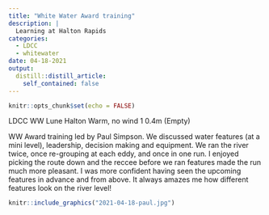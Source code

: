 ```yaml
---
title: "White Water Award training"
description: |
  Learning at Halton Rapids
categories:
  - LDCC
  - whitewater
date: 04-18-2021
output:
  distill::distill_article:
    self_contained: false
---
```


```r
knitr::opts_chunk$set(echo = FALSE)
```
LDCC	WW	Lune	Halton	Warm, no wind	1	0.4m (Empty)


WW Award training led by Paul Simpson. We discussed water features (at a mini level), leadership, decision making and equipment. We ran the river twice, once re-grouping at each eddy, and once in one run. I enjoyed picking the route down and the reccee before we ran features made the run much more pleasant. I was more confident having seen the upcoming features in advance and from above. It always amazes me how different features look on the river level!


```r
knitr::include_graphics("2021-04-18-paul.jpg")
```
